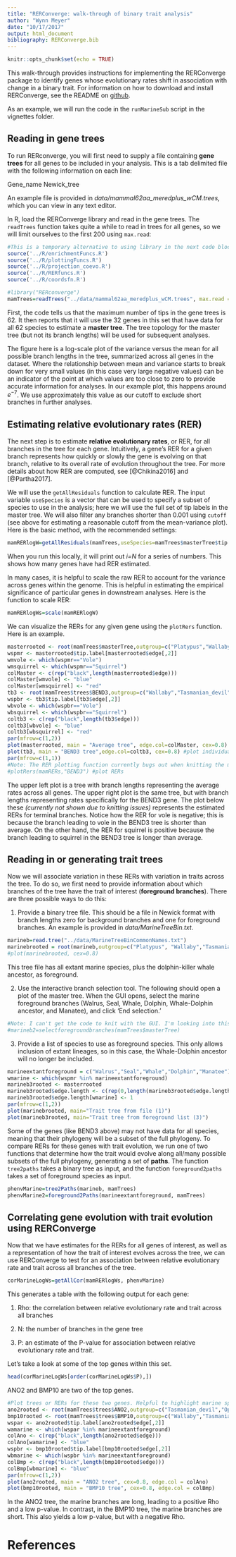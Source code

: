```yaml
---
title: "RERConverge: walk-through of binary trait analysis"
author: "Wynn Meyer"
date: "10/17/2017"
output: html_document
bibliography: RERConverge.bib
---
```


```r
knitr::opts_chunk$set(echo = TRUE)
```

This walk-through provides instructions for implementing the RERConverge package to identify genes whose evolutionary rates shift in association with change in a binary trait. For information on how to download and install RERConverge, see the README on [github](https://github.com/nclark-lab/RERconverge).

As an example, we will run the code in the `runMarineSub` script in the vignettes folder. 

## Reading in gene trees

To run RERconverge, you will first need to supply a file containing **gene trees** for all genes to be included in your analysis. This is a tab delimited file with the following information on each line:

Gene_name Newick_tree

An example file is provided in *data/mammal62aa_meredplus_wCM.trees*, which you can view in any text editor.

In R, load the RERConverge library and read in the gene trees. The `readTrees` function takes quite a while to read in trees for all genes, so we will limit ourselves to the first 200 using `max.read`:
```r
#This is a temporary alternative to using library in the next code block.
source('../R/enrichmentFuncs.R')
source('../R/plottingFuncs.R')
source('../R/projection_coevo.R')
source('../R/RERfuncs.R')
source('../R/coordsfn.R')
```

```r
#library("RERconverge")
mamTrees=readTrees("../data/mammal62aa_meredplus_wCM.trees", max.read = 200)
```

First, the code tells us that the maximum number of tips in the gene trees is 62. It then reports that it will use the 32 genes in this set that have data for all 62 species to estimate a **master tree**. The tree topology for the master tree (but not its branch lengths) will be used for subsequent analyses.

The figure here is a log-scale plot of the variance versus the mean for all possible branch lengths in the tree, summarized across all genes in the dataset. Where the relationship between mean and variance starts to break down for very small values (in this case very large negative values) can be an indicator of the point at which values are too close to zero to provide accurate information for analyses. In our example plot, this happens around $e^{-7}$. We use approximately this value as our cutoff to exclude short branches in further analyses.

## Estimating relative evolutionary rates (RER)

The next step is to estimate **relative evolutionary rates**, or RER, for all branches in the tree for each gene. Intuitively, a gene's RER for a given branch represents how quickly or slowly the gene is evolving on that branch, relative to its overall rate of evolution throughout the tree. For more details about how RER are computed, see [@Chikina2016] and [@Partha2017].

We will use the `getAllResiduals` function to calculate RER. The input variable `useSpecies` is a vector that can be used to specify a subset of species to use in the analysis; here we will use the full set of tip labels in the master tree. We will also filter any branches shorter than 0.001 using `cutoff` (see above for estimating a reasonable cutoff from the mean-variance plot). Here is the basic method, with the recommended settings:
```r
mamRERlogW=getAllResiduals(mamTrees,useSpecies=mamTrees$masterTree$tip.label, transform = "log", weighted = T, cutoff=0.001)
```

When you run this locally, it will print out *i=N* for a series of numbers. This shows how many genes have had RER estimated.

In many cases, it is helpful to scale the raw RER to account for the variance across genes within the genome. This is helpful in estimating the empirical significance of particular genes in downstream analyses. Here is the function to scale RER:
```r
mamRERlogWs=scale(mamRERlogW)
```

We can visualize the RERs for any given gene using the `plotRers` function. Here is an example.

```r
masterrooted <- root(mamTrees$masterTree,outgroup=c("Platypus","Wallaby","Tasmanian_devil","Opossum"))
wspmr <- masterrooted$tip.label[masterrooted$edge[,2]]
wmvole <- which(wspmr=="Vole")
wmsquirrel <- which(wspmr=="Squirrel")
colMaster <- c(rep("black",length(masterrooted$edge)))
colMaster[wmvole] <- "blue"
colMaster[wmsquirrel] <- "red"
tb3 <- root(mamTrees$trees$BEND3,outgroup=c("Wallaby","Tasmanian_devil","Opossum"))
wspbr <- tb3$tip.label[tb3$edge[,2]]
wbvole <- which(wspbr=="Vole")
wbsquirrel <- which(wspbr=="Squirrel")
coltb3 <- c(rep("black",length(tb3$edge)))
coltb3[wbvole] <- "blue"
coltb3[wbsquirrel] <- "red"
par(mfrow=c(1,2))
plot(masterrooted, main = "Average tree", edge.col=colMaster, cex=0.8) #plot average tree
plot(tb3, main = "BEND3 tree",edge.col=coltb3, cex=0.8) #plot individual gene tree
par(mfrow=c(1,1))
#Note: The RER plotting function currently bugs out when knitting the markdown, though it works perfectly fine in the console (try it!). I'm looking into this.
#plotRers(mamRERs,"BEND3") #plot RERs
```

The upper left plot is a tree with branch lengths representing the average rates across all genes. The upper right plot is the same tree, but with branch lengths representing rates specifically for the BEND3 gene. The plot below these *(currently not shown due to knitting issues)* represents the estimated RERs for terminal branches. Notice how the RER for vole is negative; this is because the branch leading to vole in the BEND3 tree is shorter than average. On the other hand, the RER for squirrel is positive because the branch leading to squirrel in the BEND3 tree is longer than average.

## Reading in or generating trait trees

Now we will associate variation in these RERs with variation in traits across the tree. To do so, we first need to provide information about which branches of the tree have the trait of interest (**foreground branches**). There are three possible ways to do this:

1) Provide a binary tree file. This should be a file in Newick format with branch lengths zero for background branches and one for foreground branches. An example is provided in *data/MarineTreeBin.txt*.

```r
marineb=read.tree("../data/MarineTreeBinCommonNames.txt")
marinebrooted = root(marineb,outgroup=c("Platypus", "Wallaby","Tasmanian_devil","Opossum"))
#plot(marinebrooted, cex=0.8)
```

This tree file has all extant marine species, plus the dolphin-killer whale ancestor, as foreground.

2) Use the interactive branch selection tool. The following should open a plot of the master tree. When the GUI opens, select the marine foreground branches (Walrus, Seal, Whale, Dolphin, Whale-Dolphin ancestor, and Manatee), and click 'End selection.' 
```r
#Note: I can't get the code to knit with the GUI. I'm looking into this.
#marineb2=selectforegroundbranches(mamTrees$masterTree)
```

3) Provide a list of species to use as foreground species. This only allows inclusion of extant lineages, so in this case, the Whale-Dolphin ancestor will no longer be included.
```r
marineextantforeground = c("Walrus","Seal","Whale","Dolphin","Manatee")
wmarine <- which(wspmr %in% marineextantforeground)
marineb3rooted <- masterrooted
marineb3rooted$edge.length <- c(rep(0,length(marineb3rooted$edge.length)))
marineb3rooted$edge.length[wmarine] <- 1
par(mfrow=c(1,2))
plot(marinebrooted, main="Trait tree from file (1)")
plot(marineb3rooted, main="Trait tree from foreground list (3)")
```

Some of the genes (like BEND3 above) may not have data for all species, meaning that their phylogeny will be a subset of the full phylogeny. To compare RERs for these genes with trait evolution, we run one of two functions that determine how the trait would evolve along all/many possible subsets of the full phylogeny, generating a set of **paths**. The function `tree2paths` takes a binary tree as input, and the function `foreground2paths` takes a set of foreground species as input.

```r
phenvMarine=tree2Paths(marineb, mamTrees)
phenvMarine2=foreground2Paths(marineextantforeground, mamTrees)
```

## Correlating gene evolution with trait evolution using RERConverge
Now that we have estimates for the RERs for all genes of interest, as well as a representation of how the trait of interest evolves across the tree, we can use RERConverge to test for an association between relative evolutionary rate and trait across all branches of the tree.

```r
corMarineLogWs=getAllCor(mamRERlogWs, phenvMarine)
```

This generates a table with the following output for each gene:

1) Rho: the correlation between relative evolutionary rate and trait across all branches

2) N: the number of branches in the gene tree

3) P: an estimate of the P-value for association between relative evolutionary rate and trait.

Let's take a look at some of the top genes within this set.
```r
head(corMarineLogWs[order(corMarineLogWs$P),])
```

ANO2 and BMP10 are two of the top genes.
```r
#Plot trees or RERs for these two genes. Helpful to highlight marine species (how to include Whale-Dolphin ancestor branch in rooted tree plot?)
ano2rooted <- root(mamTrees$trees$ANO2,outgroup=c("Tasmanian_devil","Opossum"))
bmp10rooted <- root(mamTrees$trees$BMP10,outgroup=c("Wallaby","Tasmanian_devil","Opossum"))
wspar <- ano2rooted$tip.label[ano2rooted$edge[,2]]
wamarine <- which(wspar %in% marineextantforeground)
colAno <- c(rep("black",length(ano2rooted$edge)))
colAno[wamarine] <- "blue"
wspbr <- bmp10rooted$tip.label[bmp10rooted$edge[,2]]
wbmarine <- which(wspbr %in% marineextantforeground)
colBmp <- c(rep("black",length(bmp10rooted$edge)))
colBmp[wbmarine] <- "blue"
par(mfrow=c(1,2))
plot(ano2rooted, main = "ANO2 tree", cex=0.8, edge.col = colAno)
plot(bmp10rooted, main = "BMP10 tree", cex=0.8, edge.col = colBmp)
```

In the ANO2 tree, the marine branches are long, leading to a positive Rho and a low p-value. In contrast, in the BMP10 tree, the marine branches are short. This also yields a low p-value, but with a negative Rho.

# References
